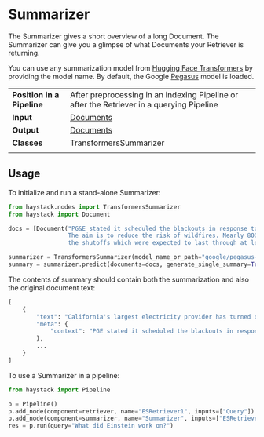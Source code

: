 # Summarizer

The Summarizer gives a short overview of a long Document.
The Summarizer can give you a glimpse of what Documents your Retriever is returning.

You can use any summarization model from
[Hugging Face Transformers](https://huggingface.co/models?filter=summarization) by providing the model name.
By default, the Google [Pegasus](https://ai.googleblog.com/2020/06/pegasus-state-of-art-model-for.html) model is loaded.

|||
|-------------|-----------------------------------------------------------------------------------------------------------------------------------------------------------------------------|
|__Position in a Pipeline__| After preprocessing in an indexing Pipeline or after the Retriever in a querying Pipeline |
|__Input__       | [Documents](/components/v1.5.0/documents-answers-labels#document)                                                                                                                                                                  |
|__Output__      | [Documents](/components/v1.5.0/documents-answers-labels#document)                                                                                                             |
|__Classes__     | TransformersSummarizer                                                                                                           |
|||

## Usage

To initialize and run a stand-alone Summarizer:

```python
from haystack.nodes import TransformersSummarizer
from haystack import Document

docs = [Document("PG&E stated it scheduled the blackouts in response to forecasts for high winds amid dry conditions.\
                 The aim is to reduce the risk of wildfires. Nearly 800 thousand customers were scheduled to be affected by\
                 the shutoffs which were expected to last through at least midday tomorrow.")]

summarizer = TransformersSummarizer(model_name_or_path="google/pegasus-xsum")
summary = summarizer.predict(documents=docs, generate_single_summary=True)
```

The contents of summary should contain both the summarization and also the original document text:

```python
[
    {
        "text": "California's largest electricity provider has turned off power to hundreds of thousands of customers.",
        "meta": {
            "context": "PGE stated it scheduled the blackouts in response to forecasts for high winds amid dry conditions."
        },
        ...
    }
]
```

To use a Summarizer in a pipeline:

```python
from haystack import Pipeline

p = Pipeline()
p.add_node(component=retriever, name="ESRetriever1", inputs=["Query"])
p.add_node(component=summarizer, name="Summarizer", inputs=["ESRetriever1"])
res = p.run(query="What did Einstein work on?")
```
